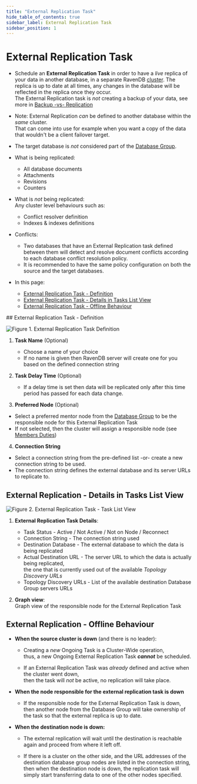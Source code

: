 ```yaml
---
title: "External Replication Task"
hide_table_of_contents: true
sidebar_label: External Replication Task
sidebar_position: 1
---
```



# External Replication Task
<Admonition type="note" title="">

* Schedule an **External Replication Task** in order to have a _live_ replica of your data in another database, 
  in a separate RavenDB [cluster](../../../../studio/server/cluster/cluster-view.mdx). 
  The replica is up to date at all times, any changes in the database will be reflected in the replica once they occur.  
  The External Replication task is _not_ creating a backup of your data, see more in [Backup -vs- Replication](../../../../studio/database/tasks/ongoing-tasks/backup-task.mdx#backup-task--vs--replication-task)  

* Note: External Replication _can_ be defined to another database within the _same_ cluster.  
  That can come into use for example when you want a copy of the data that wouldn't be a client failover target.  

* The target database is _not_ considered part of the [Database Group](../../../../studio/database/settings/manage-database-group.mdx).  

* What is being replicated:  
  * All database documents  
  * Attachments  
  * Revisions  
  * Counters  

* What is _not_ being replicated:  
  Any cluster level behaviours such as:  
  *  Conflict resolver definition  
  *  Indexes & indexes definitions  

* Conflicts:  
  * Two databases that have an External Replication task defined between them will detect and resolve document conflicts according to each database conflict resolution policy.  
  * It is recommended to have the same policy configuration on both the source and the target databases.  

* In this page:  
  * [External Replication Task - Definition](../../../../studio/database/tasks/ongoing-tasks/external-replication-task.mdx#external-replication-task---definition)  
  * [External Replication Task - Details in Tasks List View](../../../../studio/database/tasks/ongoing-tasks/external-replication-task.mdx#external-replication---details-in-tasks-list-view)  
  * [External Replication Task - Offline Behaviour](../../../../studio/database/tasks/ongoing-tasks/external-replication-task.mdx#external-replication---offline-behaviour)
</Admonition>
## External Replication Task - Definition

![Figure 1. External Replication Task Definition](./assets/external-replication-1.png)

1. **Task Name** (Optional)  
   * Choose a name of your choice  
   * If no name is given then RavenDB server will create one for you based on the defined connection string  

2. **Task Delay Time** (Optional)  
   * If a delay time is set then data will be replicated only after this time period has passed for each data change.  

3. **Preferred Node** (Optional)  
  * Select a preferred mentor node from the [Database Group](../../../../studio/database/settings/manage-database-group.mdx) to be the responsible node for this External Replication Task  
  * If not selected, then the cluster will assign a responsible node (see [Members Duties](../../../../studio/database/settings/manage-database-group.mdx#database-group-topology---members-duties))  

4. **Connection String**  
  * Select a connection string from the pre-defined list -or- create a new connection string to be used.  
  * The connection string defines the external database and its server URLs to replicate to.  


## External Replication - Details in Tasks List View

![Figure 2. External Replication Task - Task List View](./assets/external-replication-2.png)

1. **External Replication Task Details**:
   *  Task Status - Active / Not Active / Not on Node / Reconnect  
   *  Connection String - The connection string used  
   *  Destination Database - The external database to which the data is being replicated  
   *  Actual Destination URL - The server URL to which the data is actually being replicated,  
      the one that is currently used out of the available _Topology Discovery URLs_  
   *  Topology Discovery URLs - List of the available destination Database Group servers URLs  

2. **Graph view**:  
   Graph view of the responsible node for the External Replication Task  


## External Replication - Offline Behaviour

* **When the source cluster is down** (and there is no leader):  

  * Creating a _new_ Ongoing Task is a Cluster-Wide operation,  
    thus, a new Ongoing External Replication Task ***cannot*** be scheduled.  

  * If an External Replication Task was _already_ defined and active when the cluster went down,  
    then the task will _not_ be active, no replication will take place.

* **When the node responsible for the external replication task is down**  

  * If the responsible node for the External Replication Task is down,  
    then another node from the Database Group will take ownership of the task so that the external replica is up to date.  

* **When the destination node is down:**  

  * The external replication will wait until the destination is reachable again and proceed from where it left off.  

  * If there is a cluster on the other side, and the URL addresses of the destination database group nodes are listed in the connection string, 
    then when the destination node is down, the replication task will simply start transferring data to one of the other nodes specified.  


